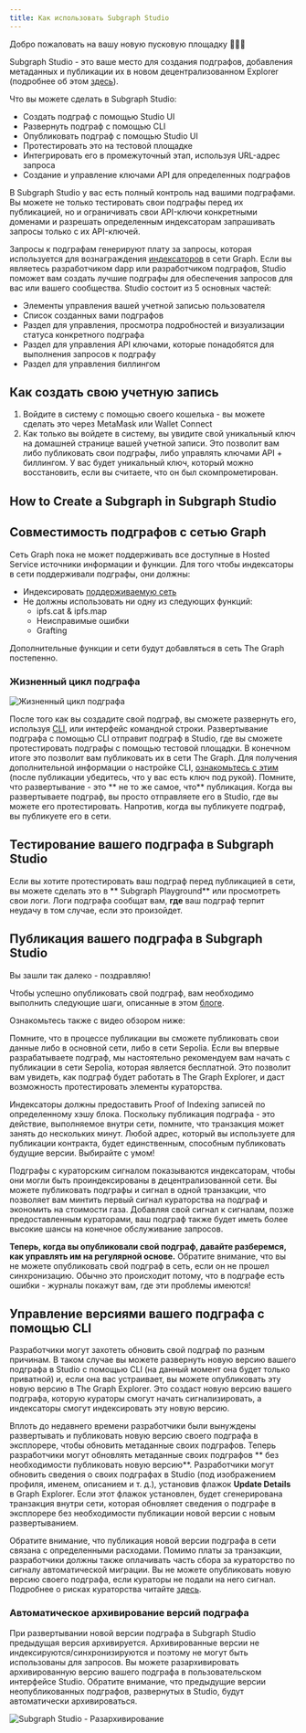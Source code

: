 ```yaml
---
title: Как использовать Subgraph Studio
---
```


Добро пожаловать на вашу новую пусковую площадку 👩🏽‍🚀

Subgraph Studio - это ваше место для создания подграфов, добавления метаданных и публикации их в новом децентрализованном Explorer (подробнее об этом [ здесь](/network/explorer)).

Что вы можете сделать в Subgraph Studio:

- Создать подграф с помощью Studio UI
- Развернуть подграф с помощью CLI
- Опубликовать подграф с помощью Studio UI
- Протестировать это на тестовой площадке
- Интегрировать его в промежуточный этап, используя URL-адрес запроса
- Создание и управление ключами API для определенных подграфов

В Subgraph Studio у вас есть полный контроль над вашими подграфами. Вы можете не только тестировать свои подграфы перед их публикацией, но и ограничивать свои API-ключи конкретными доменами и разрешать определенным индексаторам запрашивать запросы только с их API-ключей.

Запросы к подграфам генерируют плату за запросы, которая используется для вознаграждения [индексаторов](/network/indexing) в сети Graph. Если вы являетесь разработчиком dapp или разработчиком подграфов, Studio поможет вам создать лучшие подграфы для обеспечения запросов для вас или вашего сообщества. Studio состоит из 5 основных частей:

- Элементы управления вашей учетной записью пользователя
- Список созданных вами подграфов
- Раздел для управления, просмотра подробностей и визуализации статуса конкретного подграфа
- Раздел для управления API ключами, которые понадобятся для выполнения запросов к подграфу
- Раздел для управления биллингом

## Как создать свою учетную запись

1. Войдите в систему с помощью своего кошелька - вы можете сделать это через MetaMask или Wallet Connect
1. Как только вы войдете в систему, вы увидите свой уникальный ключ на домашней странице вашей учетной записи. Это позволит вам либо публиковать свои подграфы, либо управлять ключами API + биллингом. У вас будет уникальный ключ, который можно восстановить, если вы считаете, что он был скомпрометирован.

## How to Create a Subgraph in Subgraph Studio

<VideoEmbed youtube="nGIFuC69bSA" />

## Совместимость подграфов с сетью Graph

Сеть Graph пока не может поддерживать все доступные в Hosted Service источники информации и функции. Для того чтобы индексаторы в сети поддерживали подграфы, они должны:

- Индексировать [поддерживаемую сеть](/developing/supported-networks)
- Не должны использовать ни одну из следующих функций:
  - ipfs.cat & ipfs.map
  - Неисправимые ошибки
  - Grafting

Дополнительные функции и сети будут добавляться в сеть The Graph постепенно.

### Жизненный цикл подграфа

![Жизненный цикл подграфа](/img/subgraph-lifecycle.png)

После того как вы создадите свой подграф, вы сможете развернуть его, используя [CLI](https://github.com/graphprotocol/graph-cli), или интерфейс командной строки. Развертывание подграфа с помощью CLI отправит подграф в Studio, где вы сможете протестировать подграфы с помощью тестовой площадки. В конечном итоге это позволит вам публиковать их в сети The Graph. Для получения дополнительной информации о настройке CLI, [ознакомьтесь с этим](/developing/defining-a-subgraph#install-the-graph-cli) (после публикации убедитесь, что у вас есть ключ под рукой). Помните, что развертывание - это ** не то же самое, что** публикация. Когда вы развертываете подграф, вы просто отправляете его в Studio, где вы можете его протестировать. Напротив, когда вы публикуете подграф, вы публикуете его в сети.

## Тестирование вашего подграфа в Subgraph Studio

Если вы хотите протестировать ваш подграф перед публикацией в сети, вы можете сделать это в ** Subgraph Playground** или просмотреть свои логи. Логи подграфа сообщат вам, **где** ваш подграф терпит неудачу в том случае, если это произойдет.

## Публикация вашего подграфа в Subgraph Studio

Вы зашли так далеко - поздравляю!

Чтобы успешно опубликовать свой подграф, вам необходимо выполнить следующие шаги, описанные в этом [блоге](https://thegraph.com/blog/building-with-subgraph-studio).

Ознакомьтесь также с видео обзором ниже:

<VideoEmbed youtube="HfDgC2oNnwo" />

Помните, что в процессе публикации вы сможете публиковать свои данные либо в основной сети, либо в сети Sepolia. Если вы впервые разрабатываете подграф, мы настоятельно рекомендуем вам начать с публикации в сети Sepolia, которая является бесплатной. Это позволит вам увидеть, как подграф будет работать в The Graph Explorer, и даст возможность протестировать элементы кураторства.

Индексаторы должны предоставить Proof of Indexing записей по определенному хэшу блока. Поскольку публикация подграфа - это действие, выполняемое внутри сети, помните, что транзакция может занять до нескольких минут. Любой адрес, который вы используете для публикации контракта, будет единственным, способным публиковать будущие версии. Выбирайте с умом!

Подграфы с кураторским сигналом показываются индексаторам, чтобы они могли быть проиндексированы в децентрализованной сети. Вы можете публиковать подграфы и сигнал в одной транзакции, что позволяет вам минтить первый сигнал кураторства на подграф и экономить на стоимости газа. Добавляя свой сигнал к сигналам, позже предоставленным кураторами, ваш подграф также будет иметь более высокие шансы на конечное обслуживание запросов.

**Теперь, когда вы опубликовали свой подграф, давайте разберемся, как управлять им на регулярной основе.** Обратите внимание, что вы не можете опубликовать свой подграф в сеть, если он не прошел синхронизацию. Обычно это происходит потому, что в подграфе есть ошибки - журналы покажут вам, где эти проблемы имеются!

## Управление версиями вашего подграфа с помощью CLI

Разработчики могут захотеть обновить свой подграф по разным причинам. В таком случае вы можете развернуть новую версию вашего подграфа в Studio с помощью CLI (на данный момент она будет только приватной) и, если она вас устраивает, вы можете опубликовать эту новую версию в The Graph Explorer. Это создаст новую версию вашего подграфа, которую кураторы смогут начать сигнализировать, а индексаторы смогут индексировать эту новую версию.

Вплоть до недавнего времени разработчики были вынуждены развертывать и публиковать новую версию своего подграфа в эксплорере, чтобы обновить метаданные своих подграфов. Теперь разработчики могут обновлять метаданные своих подграфов ** без необходимости публиковать новую версию**. Разработчики могут обновить сведения о своих подграфах в Studio (под изображением профиля, именем, описанием и т. д.), установив флажок **Update Details** в Graph Explorer. Если этот флажок установлен, будет сгенерирована транзакция внутри сети, которая обновляет сведения о подграфе в эксплорере без необходимости публикации новой версии с новым развертыванием.

Обратите внимание, что публикация новой версии подграфа в сети связана с определенными расходами. Помимо платы за транзакции, разработчики должны также оплачивать часть сбора за кураторство по сигналу автоматической миграции. Вы не можете опубликовать новую версию своего подграфа, если кураторы не подали на него сигнал. Подробнее о рисках кураторства читайте [здесь](/network/curating).

### Автоматическое архивирование версий подграфа

При развертывании новой версии подграфа в Subgraph Studio предыдущая версия архивируется. Архивированные версии не индексируются/синхронизируются и поэтому не могут быть использованы для запросов. Вы можете разархивировать архивированную версию вашего подграфа в пользовательском интерфейсе Studio. Обратите внимание, что предыдущие версии неопубликованных подграфов, развернутых в Studio, будут автоматически архивироваться.

![Subgraph Studio - Разархивирование](/img/Unarchive.png)
